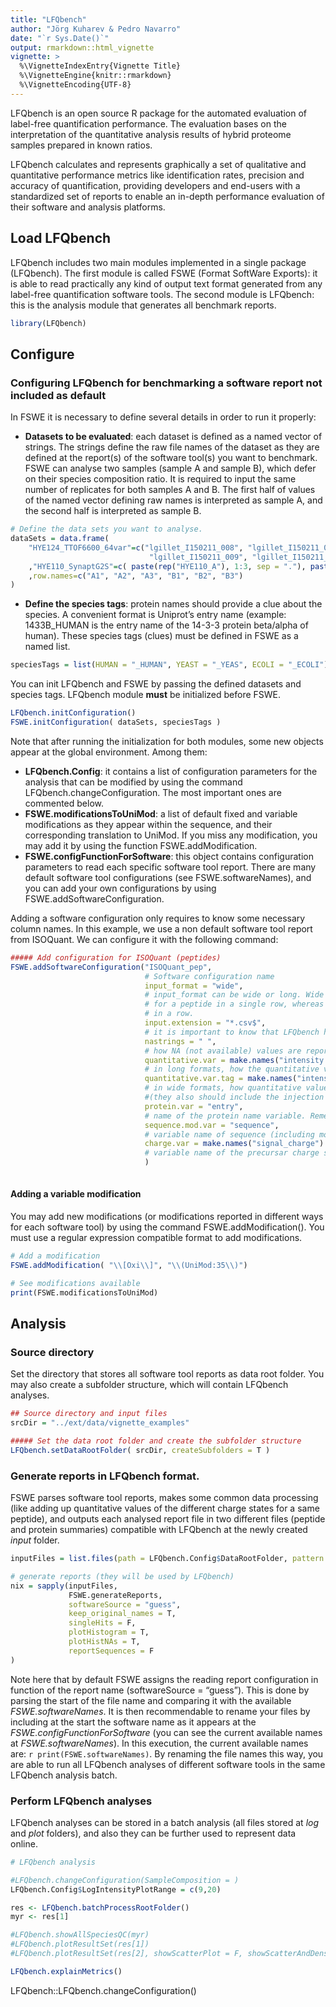 ```yaml
---
title: "LFQbench"
author: "Jörg Kuharev & Pedro Navarro"
date: "`r Sys.Date()`"
output: rmarkdown::html_vignette
vignette: >
  %\VignetteIndexEntry{Vignette Title}
  %\VignetteEngine{knitr::rmarkdown}
  %\VignetteEncoding{UTF-8}
---
```


LFQbench is an open source R package for the automated evaluation of label-free quantification performance. The evaluation bases on the interpretation of the quantitative analysis results of hybrid proteome samples prepared in known ratios.

LFQbench calculates and represents graphically a set of qualitative and quantitative performance metrics like identification rates, precision and accuracy of quantification, providing developers and end-users with a standardized set of reports to enable an in-depth performance evaluation of their software and analysis platforms.

## Load LFQbench 

LFQbench includes two main modules implemented in a single package (LFQbench). The first module is called FSWE (Format SoftWare Exports): it is able to read
practically any kind of output text format generated from any label-free quantification software tools. The second module is LFQbench: this is the analysis module that generates all benchmark reports.

```r

library(LFQbench)

```

## Configure 

### Configuring LFQbench for benchmarking a software report not included as default

In FSWE it is necessary to define several details in order to run it properly:

* __Datasets to be evaluated__: each dataset is defined as a named vector of strings. The strings define the raw file names of the dataset as they are defined at the report(s) of the software tool(s) you want to benchmark. FSWE can analyse two samples (sample A and sample B), which defer on their species composition ratio. It is required to input the same number of replicates for both samples A and B. The first half of values of the named vector defining raw names is interpreted as sample A, and the second half is interpreted as sample B.


```r

# Define the data sets you want to analyse. 
dataSets = data.frame(
    "HYE124_TTOF6600_64var"=c("lgillet_I150211_008", "lgillet_I150211_010", "lgillet_I150211_012", # A
                               "lgillet_I150211_009", "lgillet_I150211_011", "lgillet_I150211_013") # B
    ,"HYE110_SynaptG2S"=c( paste(rep("HYE110_A"), 1:3, sep = "."), paste(rep("HYE110_B"), 1:3, sep = "."))
    ,row.names=c("A1", "A2", "A3", "B1", "B2", "B3")
)

```

* __Define the species tags__: protein names should provide a clue about the species. A convenient format is Uniprot's entry name (example: 1433B_HUMAN is the entry name of the 14-3-3 protein beta/alpha of human). These species tags (clues) must be defined in FSWE as a named list.

```r

speciesTags = list(HUMAN = "_HUMAN", YEAST = "_YEAS", ECOLI = "_ECOLI") 

```


You can init LFQbench and FSWE by passing the defined datasets and species tags. LFQbench module __must__ be initialized before FSWE.

```r

LFQbench.initConfiguration()
FSWE.initConfiguration( dataSets, speciesTags )

```


Note that after running the initialization for both modules, some new objects appear at the global environment. Among them: 

* __LFQbench.Config__: it contains a list of configuration parameters for the analysis that can be modified by using the command LFQbench.changeConfiguration. The most important ones are commented below.
* __FSWE.modificationsToUniMod__: a list of default fixed and variable modifications as they appear within the sequence, and their corresponding translation to UniMod. If you miss any modification, you may add it by using the function FSWE.addModification.
* __FSWE.configFunctionForSoftware__: this object contains configuration parameters to read each specific software tool report. There are many default software tool configurations (see FSWE.softwareNames), and you can add your own configurations by using FSWE.addSoftwareConfiguration. 

Adding a software configuration only requires to know some necessary column names. In this example, we use a non default software tool report from ISOQuant. We can configure it with the following command:

```r

##### Add configuration for ISOQuant (peptides) 
FSWE.addSoftwareConfiguration("ISOQuant_pep",               
                              # Software configuration name      
                              input_format = "wide",        
                              # input_format can be wide or long. Wide contains all quantitative values (all samples and replicates) 
                              # for a peptide in a single row, whereas long contains a single quantitative value (just one replicate)
                              # in a row.
                              input.extension = "*.csv$",
                              # it is important to know that LFQbench honours the extension: csv are COMMA separated values, tsv are TAB separated values
                              nastrings = " ",
                              # how NA (not available) values are reported
                              quantitative.var = make.names("intensity in"),
                              # in long formats, how the quantitative value column is named
                              quantitative.var.tag = make.names("intensity in"),
                              # in wide formats, how quantitative values are tagged 
                              #(they also should include the injection names reported at the datasets object)
                              protein.var = "entry",
                              # name of the protein name variable. Remember: protein names should include species information (speciesTags)
                              sequence.mod.var = "sequence",
                              # variable name of sequence (including modifications as defined in FSWE.modificationsToUniMod)
                              charge.var = make.names("signal_charge")
                              # variable name of the precursar charge state.
                              )
                            

```


#### Adding a variable modification

You may add new modifications (or modifications reported in different ways for each software tool) by using the command FSWE.addModification(). You must use a regular expression compatible format to add modifications.  

```r

# Add a modification
FSWE.addModification( "\\[Oxi\\]", "\\(UniMod:35\\)")

# See modifications available
print(FSWE.modificationsToUniMod)


```


## Analysis

### Source directory

Set the directory that stores all software tool reports as data root folder. You may also create a subfolder structure, which will contain LFQbench analyses.

```r

## Source directory and input files
srcDir = "../ext/data/vignette_examples"

##### Set the data root folder and create the subfolder structure
LFQbench.setDataRootFolder( srcDir, createSubfolders = T )

```


### Generate reports in LFQbench format.

FSWE parses software tool reports, makes some common data processing (like adding up quantitative values of the different charge states for a same peptide), 
and outputs each analysed report file in two different files (peptide and protein summaries) compatible with LFQbench at the newly created _input_ folder.

```r

inputFiles = list.files(path = LFQbench.Config$DataRootFolder, pattern = "\\..+")

# generate reports (they will be used by LFQbench)
nix = sapply(inputFiles, 
             FSWE.generateReports,
             softwareSource = "guess",
             keep_original_names = T,
             singleHits = F,
             plotHistogram = T, 
             plotHistNAs = T, 
             reportSequences = F
)

```

Note here that by default FSWE assigns the reading report configuration in function of the report name (softwareSource = "guess"). This is done by parsing the start of the file name and comparing it with the available _FSWE.softwareNames_. It is then recommendable to rename your files by including at the start the software name as it appears at the _FSWE.configFunctionForSoftware_ (you can see the current available names at _FSWE.softwareNames_). In this execution, the current available names are: `r print(FSWE.softwareNames)`. By renaming the file names this way, you are able to run all LFQbench analyses of different software tools in the same LFQbench analysis batch. 

### Perform LFQbench analyses

LFQbench analyses can be stored in a batch analysis (all files stored at _log_ and _plot_ folders), and also they can be further used to represent data online.

```r

# LFQbench analysis

#LFQbench.changeConfiguration(SampleComposition = )
LFQbench.Config$LogIntensityPlotRange = c(9,20)

res <- LFQbench.batchProcessRootFolder()
myr <- res[1]

#LFQbench.showAllSpeciesQC(myr)
#LFQbench.plotResultSet(res[1])
#LFQbench.plotResultSet(res[2], showScatterPlot = F, showScatterAndDensityPlot = T, showBoxPlot = F, showDensityPlot = F)

LFQbench.explainMetrics()


```


LFQbench::LFQbench.changeConfiguration()


